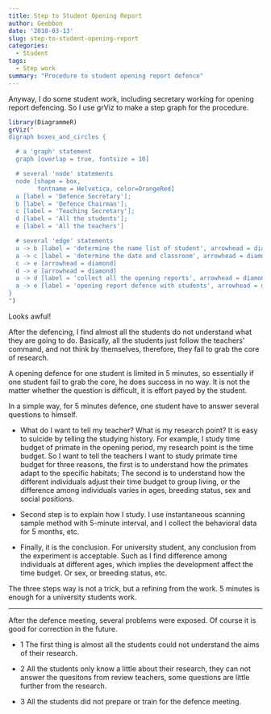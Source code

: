 ```yaml
---
title: Step to Student Opening Report
author: Geebbon
date: '2018-03-13'
slug: step-to-student-opening-report
categories:
  - Student
tags:
  - Step work
summary: "Procedure to student opening report defence"
---
```


Anyway, I do some student work, including secretary working for opening report defencing. So I use grViz to make a step graph for the procedure. 


```r
library(DiagrammeR)
grViz("
digraph boxes_and_circles {

  # a 'graph' statement
  graph [overlap = true, fontsize = 10]

  # several 'node' statements
  node [shape = box,
        fontname = Helvetica, color=OrangeRed]
  a [label = 'Defence Secretary'];
  b [label = 'Defence Chairman'];
  c [label = 'Teaching Secretary']; 
  d [label = 'All the students']; 
  e [label = 'All the teachers'] 

  # several 'edge' statements
  a -> b [label = 'determine the name list of student', arrowhead = diamond]
  a -> c [label = 'determine the date and classroom', arrowhead = diamond]
  c -> e [arrowhead = diamond]
  d -> e [arrowhead = diamond]
  a -> d [label = 'collect all the opening reports', arrowhead = diamond]
  a -> e [label = 'opening report defence with students', arrowhead = diamond]
}
")

```

Looks awful! 


After the defencing, I find almost all the students do not understand what they are going to do. Basically, all the students just follow the teachers' command, and not think by themselves, therefore, they fail to grab the core of research.

A opening defence for one student is limited in 5 minutes, so essentially if one student fail to grab the core, he does success in no way. It is not the matter whether the question is difficult, it is effort payed by the student.

In a simple way, for 5 minutes defence, one student have to answer several questions to himself.

* What do I want to tell my teacher? What is my research point? 
It is easy to suicide by telling the studying history. For example, I study time budget of primate in the opening period, my research point is the time budget. So I want to tell the teachers I want to study primate time budget for three reasons, the first is to understand how the primates adapt to the specific habitats; The second is to understand how the different individuals adjust their time budget to group living, or the difference among individuals varies in ages, breeding status, sex and social positions.

* Second step is to explain how I study. I use instantaneous scanning sample method with 5-minute interval, and I collect the behavioral data for 5 months, etc. 

* Finally, it is the conclusion. For university student, any conclusion from the experiment is acceptable. Such as I find difference among individuals at different ages, which implies the development affect the time budget. Or sex, or breeding status, etc.

The three steps way is not a trick, but a refining from the work. 5 minutes is enough for a university students work.

----
After the defence meeting, several problems were exposed. Of course it is good for correction in the future.

- 1 The first thing is almost all the students could not understand the aims of their research. 

- 2 All the students only know a little about their research, they can not answer the quesitons from review teachers, some questions are little further from the research.

- 3 All the students did not prepare or train for the defence meeting.





